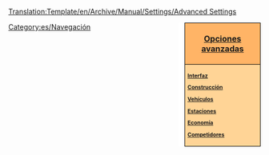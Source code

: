 <noinclude>[[Translation:Template/en/Archive/Manual/Settings/Advanced Settings]]</noinclude><div style="float:right; padding-left:12px; background:#ffffff;">
<div style="width:140px; border:1px solid #000000; background:#ffb466; padding:5px; -moz-border-radius-topleft:5px; -moz-border-radius-topright:5px; font-size: 12pt;">
<center><strong><font size="3">[[es/Archive/Manual/Settings/Opciones avanzadas|Opciones avanzadas]]</font></strong></center>
</div>
<div style="width:140px;  border:1px solid black; border-top-width: 0px; background:#ffd496; padding:5px; -moz-border-radius-bottomleft:5px; -moz-border-radius-bottomright:8px; font-size: 8pt;">
<strong>
[[es/Archive/Manual/Settings/Opciones avanzadas/Interfaz|Interfaz]]

[[es/Archive/Manual/Settings/Opciones avanzadas/Construcción|Construcción]]

[[es/Archive/Manual/Settings/Opciones avanzadas/Vehículos|Vehículos]]

[[es/Archive/Manual/Settings/Opciones avanzadas/Estaciones|Estaciones]]

[[es/Archive/Manual/Settings/Opciones avanzadas/Economía|Economía]]

[[es/Archive/Manual/Settings/Opciones avanzadas/Competidores|Competidores]]
</strong>
</div>
</div><noinclude>

[[Category:es/Navegación]]
</noinclude>